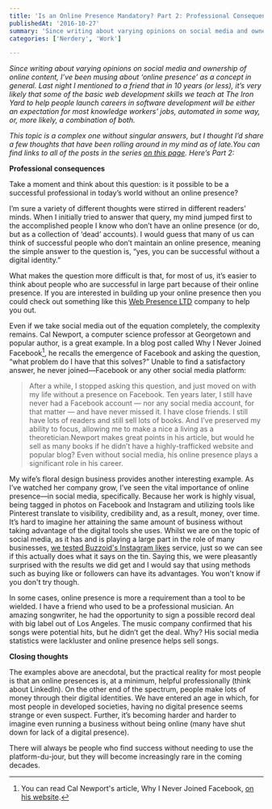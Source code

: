 ```yaml
---
title: 'Is an Online Presence Mandatory? Part 2: Professional Consequences'
publishedAt: '2016-10-27'
summary: 'Since writing about varying opinions on social media and ownership of online content, I’ve been musing about ‘online presence’ as a concept in general. Last night I mentioned to a friend that in 10 ye...'
categories: ['Nerdery', 'Work']

---
```


*Since writing about varying opinions on social media and ownership of online content, I’ve been musing about ‘online presence’ as a concept in general. Last night I mentioned to a friend that in 10 years (or less), it’s very likely that some of the basic web development skills we teach at The Iron Yard to help people launch careers in software development will be either an expectation for most knowledge workers’ jobs, automated in some way, or, more likely, a combination of both.*

*This topic is a complex one without singular answers, but I thought I’d share a few thoughts that have been rolling around in my mind as of late.You can find links to all of the posts in the series [on this page](https://ericdodds.com/series-is-an-online-presence-mandatory/). Here’s Part 2:*

**Professional consequences**

Take a moment and think about this question: is it possible to be a successful professional in today’s world without an online presence?

I’m sure a variety of different thoughts were stirred in different readers’ minds. When I initially tried to answer that query, my mind jumped first to the accomplished people I know who don’t have an online presence (or do, but as a collection of ‘dead’ accounts). I would guess that many of us can think of successful people who don’t maintain an online presence, meaning the simple answer to the question is, “yes, you can be successful without a digital identity.”

What makes the question more difficult is that, for most of us, it’s easier to think about people who are successful in large part because of their online presence. If you are interested in building up your online presence then you could check out something like this [Web Presence LTD](https://webpresence.digital/) company to help you out.

Even if we take social media out of the equation completely, the complexity remains. Cal Newport, a computer science professor at Georgetown and popular author, is a great example. In a blog post called Why I Never Joined Facebook[^1], he recalls the emergence of Facebook and asking the question, “what problem do I have that this solves?” Unable to find a satisfactory answer, he never joined—Facebook or any other social media platform:

> After a while, I stopped asking this question, and just moved on with my life without a presence on Facebook. Ten years later, I still have never had a Facebook account — nor any social media account, for that matter — and have never missed it. I have close friends. I still have lots of readers and still sell lots of books. And I’ve preserved my ability to focus, allowing me to make a nice a living as a theoretician.Newport makes great points in his article, but would he sell as many books if he didn’t have a highly-trafficked website and popular blog? Even without social media, his online presence plays a significant role in his career.

My wife’s floral design business provides another interesting example. As I’ve watched her company grow, I’ve seen the vital importance of online presence—in social media, specifically. Because her work is highly visual, being tagged in photos on Facebook and Instagram and utilizing tools like Pinterest translate to visibility, credibility and, as a result, money, over time. It’s hard to imagine her attaining the same amount of business without taking advantage of the digital tools she uses. Whilst we are on the topic of social media, as it has and is playing a large part in the role of many businesses, [we tested Buzzoid's Instagram likes](https://buzzoid.com/buy-instagram-likes/) service, just so we can see if this actually does what it says on the tin. Saying this, we were pleasantly surprised with the results we did get and I would say that using methods such as buying like or followers can have its advantages. You won't know if you don't try though.

In some cases, online presence is more a requirement than a tool to be wielded. I have a friend who used to be a professional musician. An amazing songwriter, he had the opportunity to sign a possible record deal with big label out of Los Angeles. The music company confirmed that his songs were potential hits, but he didn’t get the deal. Why? His social media statistics were lackluster and online presence helps sell songs.

**Closing thoughts**

The examples above are anecdotal, but the practical reality for most people is that an online presences is, at a minimum, helpful professionally (think about LinkedIn). On the other end of the spectrum, people make lots of money through their digital identities. We have entered an age in which, for most people in developed societies, having no digital presence seems strange or even suspect. Further, it’s becoming harder and harder to imagine even running a business without being online (many have shut down for lack of a digital presence).

There will always be people who find success without needing to use the platform-du-jour, but they will become increasingly rare in the coming decades.

[^1]: You can read Cal Newport's article, Why I Never Joined Facebook, [on his website](http://calnewport.com/blog/2013/09/18/why-i-never-joined-facebook/).
